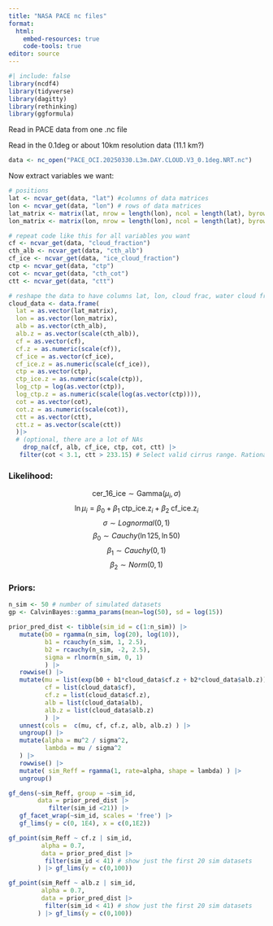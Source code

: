 ```yaml
---
title: "NASA PACE nc files"
format: 
  html:
    embed-resources: true
    code-tools: true
editor: source
---
```


```r
#| include: false
library(ncdf4)
library(tidyverse)
library(dagitty)
library(rethinking)
library(ggformula)
```

Read in PACE data from one .nc file

Read in the 0.1deg or about 10km resolution data (11.1 km?)

```r
data <- nc_open("PACE_OCI.20250330.L3m.DAY.CLOUD.V3_0.1deg.NRT.nc")
```

Now extract variables we want:

```r
# positions
lat <- ncvar_get(data, "lat") #columns of data matrices
lon <- ncvar_get(data, "lon") # rows of data matrices
lat_matrix <- matrix(lat, nrow = length(lon), ncol = length(lat), byrow = TRUE)
lon_matrix <- matrix(lon, nrow = length(lon), ncol = length(lat), byrow = FALSE)

# repeat code like this for all variables you want
cf <- ncvar_get(data, "cloud_fraction")
cth_alb <- ncvar_get(data, "cth_alb")
cf_ice <- ncvar_get(data, "ice_cloud_fraction")
ctp <- ncvar_get(data, "ctp")
cot <- ncvar_get(data, "cth_cot")
ctt <- ncvar_get(data, "ctt")
```

```R
# reshape the data to have columns lat, lon, cloud frac, water cloud frac
cloud_data <- data.frame(
  lat = as.vector(lat_matrix),
  lon = as.vector(lon_matrix),
  alb = as.vector(cth_alb),
  alb.z = as.vector(scale(cth_alb)),
  cf = as.vector(cf),
  cf.z = as.numeric(scale(cf)),
  cf_ice = as.vector(cf_ice),
  cf_ice.z = as.numeric(scale(cf_ice)),
  ctp = as.vector(ctp),
  ctp_ice.z = as.numeric(scale(ctp)),
  log_ctp = log(as.vector(ctp)),
  log_ctp.z = as.numeric(scale(log(as.vector(ctp)))),
  cot = as.vector(cot),
  cot.z = as.numeric(scale(cot)),
  ctt = as.vector(ctt),
  ctt.z = as.vector(scale(ctt))
  )|>
  # (optional, there are a lot of NAs
    drop_na(cf, alb, cf_ice, ctp, cot, ctt) |>
   filter(cot < 3.1, ctt > 233.15) # Select valid cirrus range. Rationale: https://journals.ametsoc.org/view/journals/amsm/58/1/amsmonographs-d-16-0010.1.pdf (pg 3)

```



### Likelihood:
$$\text{cer_16_ice} \sim \mathrm{Gamma}(\mu_i, \sigma)$$
$$\ln{\mu_i} = \beta_0 + \beta_1 \;\text{ctp_ice.z}_i + \beta_2 \;\text{cf_ice.z}_i $$
$$\sigma \sim Lognormal(0, 1)$$
$$\beta_0 \sim Cauchy(\ln{125}, \ln{50})$$
$$\beta_1 \sim Cauchy(0, 1)$$
$$\beta_2 \sim Norm(0, 1)$$

### Priors:
```r
n_sim <- 50 # number of simulated datasets
gp <- CalvinBayes::gamma_params(mean=log(50), sd = log(15))

prior_pred_dist <- tibble(sim_id = c(1:n_sim)) |> 
   mutate(b0 = rgamma(n_sim, log(20), log(10)),
          b1 = rcauchy(n_sim, 1, 2.5),
          b2 = rcauchy(n_sim, -2, 2.5),
          sigma = rlnorm(n_sim, 0, 1)
          ) |>
   rowwise() |>
   mutate(mu = list(exp(b0 + b1*cloud_data$cf.z + b2*cloud_data$alb.z)),
          cf = list(cloud_data$cf),
          cf.z = list(cloud_data$cf.z),
          alb = list(cloud_data$alb),
          alb.z = list(cloud_data$alb.z)
          ) |>
   unnest(cols =  c(mu, cf, cf.z, alb, alb.z) ) |>
   ungroup() |>
   mutate(alpha = mu^2 / sigma^2,
          lambda = mu / sigma^2
   ) |>
   rowwise() |>
   mutate( sim_Reff = rgamma(1, rate=alpha, shape = lambda) ) |>
   ungroup()
```

```r
gf_dens(~sim_Reff, group = ~sim_id, 
        data = prior_pred_dist |>
           filter(sim_id <21)) |>
   gf_facet_wrap(~sim_id, scales = 'free') |>
   gf_lims(y = c(0, 1E4), x = c(0,1E2))
```

```r
gf_point(sim_Reff ~ cf.z | sim_id,
         alpha = 0.7,
         data = prior_pred_dist |>
          filter(sim_id < 41) # show just the first 20 sim datasets
        ) |> gf_lims(y = c(0,100))

gf_point(sim_Reff ~ alb.z | sim_id,
         alpha = 0.7,
         data = prior_pred_dist |>
          filter(sim_id < 41) # show just the first 20 sim datasets
        ) |> gf_lims(y = c(0,100))
```

